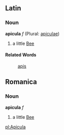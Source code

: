==Latin==
===Noun===
'''apicula''' ''f'' (Plural: [[apiculae]])

#a little [[Bee]]
====Related Words====
:[[apis]]

==Romanica==
===Noun===
'''apicula''' ''f''

#a little [[Bee]]

[[pl:Apicula]]